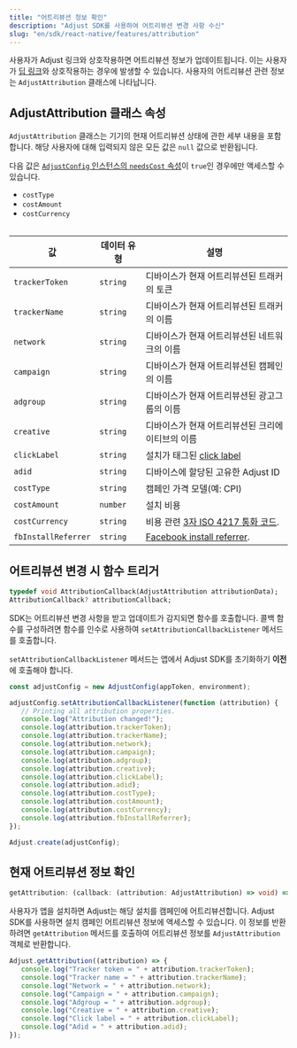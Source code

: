 ```yaml
---
title: "어트리뷰션 정보 확인"
description: "Adjust SDK를 사용하여 어트리뷰션 변경 사항 수신"
slug: "en/sdk/react-native/features/attribution"
---
```

사용자가 Adjust 링크와 상호작용하면 어트리뷰션 정보가 업데이트됩니다. 이는 사용자가 [딥 링크](https://help.adjust.com/en/article/deep-links)와 상호작용하는 경우에 발생할 수 있습니다. 사용자의 어트리뷰션 관련 정보는 `AdjustAttribution` 클래스에 나타납니다.

AdjustAttribution 클래스 속성
------------------------

`AdjustAttribution` 클래스는 기기의 현재 어트리뷰션 상태에 관한 세부 내용을 포함합니다. 해당 사용자에 대해 입력되지 않은 모든 값은 `null` 값으로 반환됩니다.
<callout type="note"> 

다음 값은 [`AdjustConfig` 인스턴스의 `needsCost` 속성](/en/sdk/react-native/configuration#enable-cost-data-sending)이 `true`인 경우에만 액세스할 수 있습니다.

* `costType`
* `costAmount`
* `costCurrency`

</Callout> <table> 

|          값          |  데이터 유형  |                                              설명                                              |
|---------------------|----------|----------------------------------------------------------------------------------------------|
| `trackerToken`      | `string` | 디바이스가 현재 어트리뷰션된 트래커의 토큰                                                                      |
| `trackerName`       | `string` | 디바이스가 현재 어트리뷰션된 트래커의 이름                                                                      |
| `network`           | `string` | 디바이스가 현재 어트리뷰션된 네트워크의 이름                                                                     |
| `campaign`          | `string` | 디바이스가 현재 어트리뷰션된 캠페인의 이름                                                                      |
| `adgroup`           | `string` | 디바이스가 현재 어트리뷰션된 광고그룹의 이름                                                                     |
| `creative`          | `string` | 디바이스가 현재 어트리뷰션된 크리에이티브의 이름                                                                   |
| `clickLabel`        | `string` | 설치가 태그된 [click label](https://help.adjust.com/en/article/user-rewards)                       |
| `adid`              | `string` | 디바이스에 할당된 고유한 Adjust ID                                                                      |
| `costType`          | `string` | 캠페인 가격 모델\(예: CPI\)                                                                        |
| `costAmount`        | `number` | 설치 비용                                                                                        |
| `costCurrency`      | `string` | 비용 관련 [3자 ISO 4217 통화 코드](https://www.iban.com/currency-codes).                              |
| `fbInstallReferrer` | `string` | [Facebook install referrer](https://developers.facebook.com/docs/app-ads/install-referrer/). |

</Table> 

어트리뷰션 변경 시 함수 트리거
-----------------

```dart
typedef void AttributionCallback(AdjustAttribution attributionData);
AttributionCallback? attributionCallback;
```

SDK는 어트리뷰션 변경 사항을 받고 업데이트가 감지되면 함수를 호출합니다. 콜백 함수를 구성하려면 함수를 인수로 사용하여 `setAttributionCallbackListener` 메서드를 호출합니다.
<callout type="important"> 

`setAttributionCallbackListener` 메서드는 앱에서 Adjust SDK를 초기화하기 **이전** 에 호출해야 합니다.
</Callout> 

```jsx
const adjustConfig = new AdjustConfig(appToken, environment);

adjustConfig.setAttributionCallbackListener(function (attribution) {
   // Printing all attribution properties.
   console.log("Attribution changed!");
   console.log(attribution.trackerToken);
   console.log(attribution.trackerName);
   console.log(attribution.network);
   console.log(attribution.campaign);
   console.log(attribution.adgroup);
   console.log(attribution.creative);
   console.log(attribution.clickLabel);
   console.log(attribution.adid);
   console.log(attribution.costType);
   console.log(attribution.costAmount);
   console.log(attribution.costCurrency);
   console.log(attribution.fbInstallReferrer);
});

Adjust.create(adjustConfig);
```

현재 어트리뷰션 정보 확인
--------------

```ts
getAttribution: (callback: (attribution: AdjustAttribution) => void) => void
```

사용자가 앱을 설치하면 Adjust는 해당 설치를 캠페인에 어트리뷰션합니다. Adjust SDK를 사용하면 설치 캠페인 어트리뷰션 정보에 액세스할 수 있습니다. 이 정보를 반환하려면 `getAttribution` 메서드를 호출하여 어트리뷰션 정보를 `AdjustAttribution` 객체로 반환합니다.

```jsx
Adjust.getAttribution((attribution) => {
   console.log("Tracker token = " + attribution.trackerToken);
   console.log("Tracker name = " + attribution.trackerName);
   console.log("Network = " + attribution.network);
   console.log("Campaign = " + attribution.campaign);
   console.log("Adgroup = " + attribution.adgroup);
   console.log("Creative = " + attribution.creative);
   console.log("Click label = " + attribution.clickLabel);
   console.log("Adid = " + attribution.adid);
});
```

